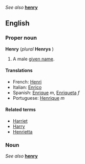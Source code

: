 ''See also'' '''[[henry]]'''

==English==
===Proper noun===
'''Henry''' (''plural'' '''Henrys'''<!--this is correct-->)

#A male [[given name]].

====Translations====
*French: [[Henri]]
*Italian: [[Enrico]]
*Spanish: [[Enrique]] ''m'', [[Enriqueta]] ''f''
*Portuguese: [[Henrique]] ''m''

====Related terms====
*[[Harriet]]
*[[Harry]]
*[[Henrietta]]

===Noun===
''See also'' '''[[henry]]'''